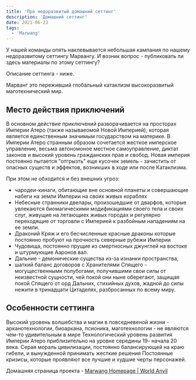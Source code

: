 ```yaml
---
title: 'Про недоразвитый домашний сеттинг'
description: 'Домашний сеттинг'
date: 2021-06-23
tags: 
  - 'Marwang'
---
```


У нашей команды опять наклевывается небольшая кампания по нашему недоразвитому сеттингу Марвангу. И возник вопрос - публиковать ли здесь материалы по этому сеттингу?  

Описание сеттинга - ниже.

Марванг это переживший глобальный катаклизм высокоразвитый маготехнический мир. 

## Место действия приключений

В основном действие приключений разворачивается на просторах Империи Атеро (также называеомой Новой Империей), которая является единственным значимым государством на материке. В Империи Атеро странным образом сочетается жесткое имперское управление, весьма автономоное местное самоуправление, диктат законов и высокий уровень гражданских прав и свобод. Новая империя постоянно пытается "отгрызть" еще кусочек земель - зачистить от опасных существ и эффектов, возникших в ходе или после Катаклизма. 

При этом не обходится и без внешних угроз:

- чародеи-кинаги, обитающие вне основной планеты и совершающие набеги на земли Империи на своих живых кораблях
- Небесные странники двелары, произошедшие от дварфов, которые увлекаются биомагическими модификациями своего тела и своих слуг, живущие на летающиех живых городах и регулярно переходящие от торговли с Империей к разбойным нападениям на ее земли.
- Драконий Кряж и его бесчисленные красные драконы которые постоянно пробуют на прочность северные рубежи Империи
- Чудовища, постоянно прущие из смертносных джунглей на востоке и штурмующие Ааронов вал.
- Дальние - демонические существа из-за изнанки пространства,
- шаткий баланс договоров с Хранителями Спящего - могущественными полубогами, получившими свои силы от неизвестной сущности, чей покой они ныне оберегают, защищая покой Спящего от орд Дальних, стихийных духов, жадной до силы нежити в тринадцати Цитаделях, разбросанных по всему миру.

## Особенности сеттинга

Высокий уровень волшебства и магии в повседневеной жизни - арканотехнологии, биоаркана, псионика, маготехнологии - не являются чем-то удивительным в мире Технологический уровень развития Империи Атеро приблизительно на уровне середины 19- начала 20 века. Серая мораль цивилизации, постоянно балансирующей на краю гибели, и вынужденной принимать жесткие решения Постоянные кризисы, которые проявляют все лучшие и худшие черты персонажей.

Домашняя страница проекта - [Marwang Homepage | World Anvil](https://www.worldanvil.com/w/marwang-palant)
